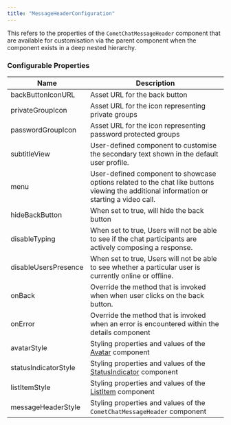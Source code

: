 ```yaml
---
title: "MessageHeaderConfiguration"
---
```


This refers to the properties of the `CometChatMessageHeader` component that are available for customisation via the parent component when the component exists in a deep nested hierarchy.

### Configurable Properties

| Name                 | Description                                                                                                                              |
| -------------------- | ---------------------------------------------------------------------------------------------------------------------------------------- |
| backButtonIconURL    | Asset URL for the back button                                                                                                            |
| privateGroupIcon     | Asset URL for the icon representing private groups                                                                                       |
| passwordGroupIcon    | Asset URL for the icon representing password protected groups                                                                            |
| subtitleView         | User-defined component to customise the secondary text shown in the default user profile.                                                |
| menu                 | User-defined component to showcase options related to the chat like buttons viewing the additional information or starting a video call. |
| hideBackButton       | When set to true, will hide the back button                                                                                              |
| disableTyping        | When set to true, Users will not be able to see if the chat participants are actively composing a response.                              |
| disableUsersPresence | When set to true, Users will not be able to see whether a particular user is currently online or offline.                                |
| onBack               | Override the method that is invoked when when user clicks on the back button.                                                            |
| onError              | Override the method that is invoked when an error is encountered within the details component                                            |
| avatarStyle          | Styling properties and values of the [Avatar](/web-elements/avatar) component                                                       |
| statusIndicatorStyle | Styling properties and values of the [StatusIndicator](/web-elements/status-indicator) component                                    |
| listItemStyle        | Styling properties and values of the [ListItem](/web-elements/list-item) component                                                  |
| messageHeaderStyle   | Styling properties and values of the `CometChatMessageHeader` component                                                                  |
